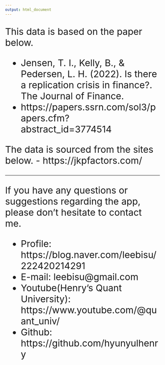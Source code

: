 ```yaml
---
output: html_document
---
```


<style>
.large-text {
  font-size: 30px;
}
</style>

<div class="large-text">
This data is based on the paper below.

- Jensen, T. I., Kelly, B., & Pedersen, L. H. (2022). Is there a replication crisis in finance?. The Journal of Finance.
- https://papers.ssrn.com/sol3/papers.cfm?abstract_id=3774514

The data is sourced from the sites below.
- https://jkpfactors.com/

---

If you have any questions or suggestions regarding the app, please don't hesitate to contact me.

- Profile: https://blog.naver.com/leebisu/222420214291
- E-mail: leebisu@gmail.com
- Youtube(Henry's Quant University): https://www.youtube.com/@quant_univ/
- Github: https://github.com/hyunyulhenry

</div>